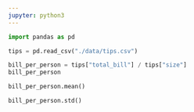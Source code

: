 ```yaml
---
jupyter: python3
---
```


```python
import pandas as pd

tips = pd.read_csv("./data/tips.csv")
```

```python
bill_per_person = tips["total_bill"] / tips["size"]
bill_per_person
```

```python
bill_per_person.mean()
```

```python
bill_per_person.std()
```

